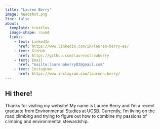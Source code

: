 ```yaml
---
title: "Lauren Berry"
image: headshot.png
2toc: false
about:
  template: trestles
  image-shape: round
  links:
    - text: LinkedIn
      href: https://www.linkedin.com/in/lauren-berry-es/
    - text: GitHub
      href: https://github.com/laurenstrawberry
    - text: Email
      href: "mailto:laurenaberry02@gmail.com"
    - text: Instagram
      href: https://www.instagram.com/laurenn.berry/
---
```


## Hi there!

Thanks for visiting my website! My name is Lauren Berry and I'm a recent graduate from Environmental Studies at UCSB. Currently, I'm living on the road climbing and trying to figure out how to combine my passions of climbing and environmental stewardship.
